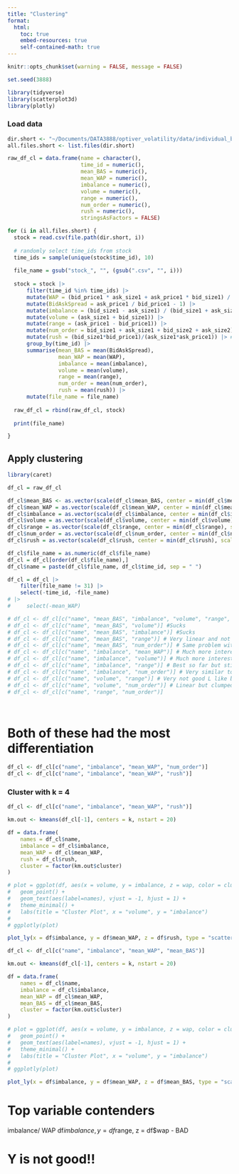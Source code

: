 ```yaml
---
title: "Clustering"
format:
  html:
    toc: true
    embed-resources: true
    self-contained-math: true
---
```


```r
knitr::opts_chunk$set(warning = FALSE, message = FALSE)

set.seed(3888)
```

```r
library(tidyverse)
library(scatterplot3d)
library(plotly)
```

### Load data

```r
dir.short <- "~/Documents/DATA3888/optiver_volatility/data/individual_book_train/"
all.files.short <- list.files(dir.short)

raw_df_cl = data.frame(name = character(),
                       time_id = numeric(),
                       mean_BAS = numeric(),
                       mean_WAP = numeric(),
                       imbalance = numeric(),
                       volume = numeric(),
                       range = numeric(),
                       num_order = numeric(),
                       rush = numeric(),
                       stringsAsFactors = FALSE)

for (i in all.files.short) {
  stock = read.csv(file.path(dir.short, i))
  
  # randomly select time_ids from stock
  time_ids = sample(unique(stock$time_id), 10)
  
  file_name = gsub("stock_", "", (gsub(".csv", "", i)))
  
  stock = stock |> 
      filter(time_id %in% time_ids) |>
      mutate(WAP = (bid_price1 * ask_size1 + ask_price1 * bid_size1) / (bid_size1 + ask_size1)) |>
      mutate(BidAskSpread = ask_price1 / bid_price1 - 1) |>
      mutate(imbalance = (bid_size1 - ask_size1) / (bid_size1 + ask_size1)) |>
      mutate(volume = (ask_size1 + bid_size1)) |>
      mutate(range = (ask_price1 - bid_price1)) |>
      mutate(num_order = bid_size1 + ask_size1 + bid_size2 + ask_size2) |>
      mutate(rush = (bid_size1*bid_price1)/(ask_size1*ask_price1)) |> # Made up
      group_by(time_id) |>
      summarise(mean_BAS = mean(BidAskSpread),
                mean_WAP = mean(WAP),
                imbalance = mean(imbalance),
                volume = mean(volume),
                range = mean(range),
                num_order = mean(num_order),
                rush = mean(rush)) |>
      mutate(file_name = file_name) 
  
  raw_df_cl = rbind(raw_df_cl, stock)
  
  print(file_name)

}
```

## Apply clustering

```r
library(caret)

df_cl = raw_df_cl

df_cl$mean_BAS <- as.vector(scale(df_cl$mean_BAS, center = min(df_cl$mean_BAS), scale = max(df_cl$mean_BAS) - min(df_cl$mean_BAS)))
df_cl$mean_WAP = as.vector(scale(df_cl$mean_WAP, center = min(df_cl$mean_WAP), scale = max(df_cl$mean_WAP) - min(df_cl$mean_WAP)))
df_cl$imbalance = as.vector(scale(df_cl$imbalance, center = min(df_cl$imbalance), scale = max(df_cl$imbalance) - min(df_cl$imbalance)))
df_cl$volume = as.vector(scale(df_cl$volume, center = min(df_cl$volume), scale = max(df_cl$volume) - min(df_cl$volume)))
df_cl$range = as.vector(scale(df_cl$range, center = min(df_cl$range), scale = max(df_cl$range) - min(df_cl$range)))
df_cl$num_order = as.vector(scale(df_cl$num_order, center = min(df_cl$num_order), scale = max(df_cl$num_order) - min(df_cl$num_order)))
df_cl$rush = as.vector(scale(df_cl$rush, center = min(df_cl$rush), scale = max(df_cl$rush) - min(df_cl$rush)))

df_cl$file_name = as.numeric(df_cl$file_name)
df_cl = df_cl[order(df_cl$file_name),]
df_cl$name = paste(df_cl$file_name, df_cl$time_id, sep = " ")

df_cl = df_cl |>
    filter(file_name != 31) |>
    select(-time_id, -file_name)
# |>
#     select(-mean_WAP)

# df_cl <- df_cl[c("name", "mean_BAS", "imbalance", "volume", "range", "num_order")]
# df_cl <- df_cl[c("name", "mean_BAS", "volume")] #Sucks
# df_cl <- df_cl[c("name", "mean_BAS", "imbalance")] #Sucks
# df_cl <- df_cl[c("name", "mean_BAS", "range")] # Very linear and not differentiated
# df_cl <- df_cl[c("name", "mean_BAS", "num_order")] # Same problem with bas, volume - L like distribution
# df_cl <- df_cl[c("name", "imbalance", "mean_WAP")] # Much more interesting but not quite the seperation we need
# df_cl <- df_cl[c("name", "imbalance", "volume")] # Much more interesting but not quite the seperation we need
# df_cl <- df_cl[c("name", "imbalance", "range")] # Best so far but still have significant grouping
# df_cl <- df_cl[c("name", "imbalance", "num_order")] # Very similar to imbalance, volume not great
# df_cl <- df_cl[c("name", "volume", "range")] # Very not good L like but super clumped
# df_cl <- df_cl[c("name", "volume", "num_order")] # Linear but clumped - v bad
# df_cl <- df_cl[c("name", "range", "num_order")]




```

# Both of these had the most differentiation 
```r
df_cl <- df_cl[c("name", "imbalance", "mean_WAP", "num_order")]
df_cl <- df_cl[c("name", "imbalance", "mean_WAP", "rush")] 
```


### Cluster with k = 4
```r
df_cl <- df_cl[c("name", "imbalance", "mean_WAP", "rush")] 

km.out <- kmeans(df_cl[-1], centers = k, nstart = 20)

df = data.frame(
    names = df_cl$name,
    imbalance = df_cl$imbalance,
    mean_WAP = df_cl$mean_WAP,
    rush = df_cl$rush,
    cluster = factor(km.out$cluster)
)

# plot = ggplot(df, aes(x = volume, y = imbalance, z = wap, color = cluster, label = names)) + 
#   geom_point() + 
#   geom_text(aes(label=names), vjust = -1, hjust = 1) +
#   theme_minimal() +
#   labs(title = "Cluster Plot", x = "volume", y = "imbalance")
# 
# ggplotly(plot)

plot_ly(x = df$imbalance, y = df$mean_WAP, z = df$rush, type = "scatter3d", mode = "markers", marker = list(color = df$cluster))

```

```r
df_cl <- df_cl[c("name", "imbalance", "mean_WAP", "mean_BAS")] 

km.out <- kmeans(df_cl[-1], centers = k, nstart = 20)

df = data.frame(
    names = df_cl$name,
    imbalance = df_cl$imbalance,
    mean_WAP = df_cl$mean_WAP,
    mean_BAS = df_cl$mean_BAS,
    cluster = factor(km.out$cluster)
)

# plot = ggplot(df, aes(x = volume, y = imbalance, z = wap, color = cluster, label = names)) + 
#   geom_point() + 
#   geom_text(aes(label=names), vjust = -1, hjust = 1) +
#   theme_minimal() +
#   labs(title = "Cluster Plot", x = "volume", y = "imbalance")
# 
# ggplotly(plot)

plot_ly(x = df$imbalance, y = df$mean_WAP, z = df$mean_BAS, type = "scatter3d", mode = "markers", marker = list(color = df$cluster))

```



# Top variable contenders
imbalance/ WAP
df$imbalance, y = df$range, z = df$wap - BAD

# Y is not good!!
